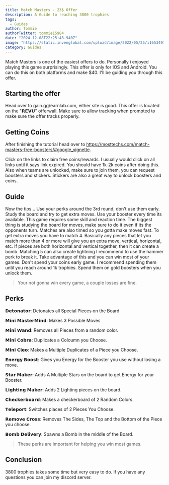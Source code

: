 ```yaml
---
title: Match Masters - 23$ Offer
description: A Guide to reaching 3800 trophies
tags:
  - Guides
author: Tommie 
authorTwitter: tommie15984
date: "2024-12-08T22:25:43.940Z"
image: "https://static.invenglobal.com/upload/image/2022/05/25/i1653491738543022.png"
category: Guides
---
```


Match Masters is one of the easiest offers to do. Personally i enjoyed playing this game surprisingly. This offer is only for IOS and Android. You can do this on both platforms and make $40. I'll be guiding you through this offer.

## Starting the offer 

Head over to gain.gg/earnlab.com, either site is good. This offer is located on the "𝗥𝗘𝗩𝗨" offerwall. Make sure to allow tracking when prompted to make sure the offer tracks properly.

## Getting Coins 

After finishing the tutorial head over to https://mosttechs.com/match-masters-free-boosters/#google_vignette.

Click on the links to claim free coins/rewards. I usually would click on all links until it says link expired. You should have 1k-2k coins after doing this. Also when teams are unlocked, make sure to join them, you can request boosters and stickers. Stickers are also a great way to unlock boosters and coins. 

## Guide 

Now the tips... Use your perks around the 3rd round, don't use them early. Study the board and try to get extra moves. Use your booster every time its available. This game requires some skill and reaction time. The biggest thing is studying the board for moves, make sure to do it even if its the opponents turn. Matches are also timed so you gotta make moves fast. To get extra moves you have to match 4. Basically any pieces that let you match more than 4 or more will give you an extra move, vertical, horizontal, etc. If pieces are both horizontal and vertical together, then it can create a bomb. Matching 5 can also create lightning I recommend to use the hammer perk to break it. Take advantage of this and you can win most of your games. Don't spend your coins early game. I recommend spending them until you reach around 1k trophies. Spend them on gold boosters when you unlock them. 

> Your not gonna win every game, a couple losses are fine. 

## Perks 

𝗗𝗲𝘁𝗼𝗻𝗮𝘁𝗼𝗿: Detonates all Special Pieces on the Board

𝗠𝗶𝗻𝗶 𝗠𝗮𝘀𝘁𝗲𝗿𝗠𝗶𝗻𝗱: Makes 3 Possible Moves 

𝗠𝗶𝗻𝗶 𝗪𝗮𝗻𝗱: Removes all Pieces from a random color.

𝗠𝗶𝗻𝗶 𝗖𝗼𝗯𝗿𝗮: Duplicates a Coloumn you Choose.

𝗠𝗶𝗻𝗶 𝗖𝗹𝗲𝗼: Makes a Multiple Duplicates of a Piece you Choose.

𝗘𝗻𝗲𝗿𝗴𝘆 𝗕𝗼𝗼𝘀𝘁: Gives you Energy for the Booster you use without losing a move.

𝗦𝘁𝗮𝗿 𝗠𝗮𝗸𝗲𝗿: Adds A Multiple Stars on the board to get Energy for your Booster.

𝗟𝗶𝗴𝗵𝘁𝗶𝗻𝗴 𝗠𝗮𝗸𝗲𝗿: Adds 2 Lighting pieces on the board.

𝗖𝗵𝗲𝗰𝗸𝗲𝗿𝗯𝗼𝗮𝗿𝗱: Makes a checkerboard of 2 Random Colors.

𝗧𝗲𝗹𝗲𝗽𝗼𝗿𝘁: Switches places of 2 Pieces You Choose.

𝗥𝗲𝗺𝗼𝘃𝗲 𝗖𝗿𝗼𝘀𝘀: Removes The Sides, The Top and the Bottom of the Piece you choose.

𝗕𝗼𝗺𝗯 𝗗𝗲𝗹𝗶𝘃𝗲𝗿𝘆: Spawns a Bomb in the middle of the Board. 

> These perks are important for helping you win most games. 

## Conclusion

3800 trophies takes some time but very easy to do. If you have any questions you can join my discord server.